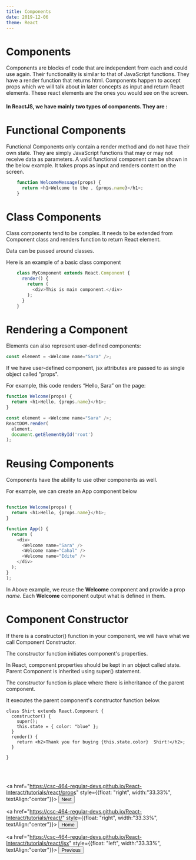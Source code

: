 ```yaml
---
title: Components
date: 2019-12-06
theme: React
---
```



# Components
Components are blocks of code that are independent from each and could use again.
Their functionality is similar to that of JavaScript functions.
 They have a render function that returns html.
Components happen to accept props which we will talk about in 
later concepts as input and return React elements. These react elements
are the ones you would see on the screen. 
#### In ReactJS, we have mainly two types of components. They are :
# Functional Components
Functional Components only contain a render method and do not have their own state. 
They are simply JavaScript functions that may or may not receive data as parameters. 
A valid functional component can be shown in the below example.
 It takes props as input and renders content on the screen.
```js
    function WelcomeMessage(props) {  
      return <h1>Welcome to the , {props.name}</h1>;  
    }  
```

# Class Components
Class components tend to be complex. 
It needs to be extended from Component class and renders function to return
React element. 

Data can be passed around classes. 

Here is an example of a basic class component

```js
    class MyComponent extends React.Component {  
      render() {  
        return (  
          <div>This is main component.</div>  
        );  
      }  
    }  
```
# Rendering a Component 

Elements can also represent user-defined components:

```js
const element = <Welcome name="Sara" />;
```
If we have user-defined component, jsx attributes are passed to as single object
called "props". 

For example, this code renders “Hello, Sara” on the page:

```js
function Welcome(props) {
  return <h1>Hello, {props.name}</h1>;
}

const element = <Welcome name="Sara" />;
ReactDOM.render(
  element,
  document.getElementById('root')
);
```

# Reusing Components

Components have the ability to use other components as well.

For example, we can create an App component below

```js

function Welcome(props) {
  return <h1>Hello, {props.name}</h1>;
}

function App() {
  return (
    <div>
      <Welcome name="Sara" />
      <Welcome name="Cahal" />
      <Welcome name="Edite" />
    </div>
  );
}
);
```
In Above example, we reuse the **Welcome**  component and provide a prop *name*. 
Each **Welcome** component  output what is defined in them.

# Component Constructor

If there is a constructor() function in your component, 
we will have what we call Component Constructor. 

The constructor function initiates component's properties. 

In React, component properties should be kept in an object called state.
Parent Component is inherited using super() statement. 

The constructor function is place where there is inheritance of the parent component. 

It executes the parent component's constructor function below. 

```React live = true
class Shirt extends React.Component {
  constructor() {
    super();
    this.state = { color: "blue" };
  }
  render() {
    return <h2>Thank you for buying {this.state.color}  Shirt!</h2>;
  }
  
}
```

<br/><br/>

<a href="https://csc-464-regular-devs.github.io/React-Interact/tutorials/react/props" style={{float: "right", width:"33.33%", textAlign:"center"}}>
<Button variant="outlined" color="primary">
Next
</Button>
</a>

<a href="https://csc-464-regular-devs.github.io/React-Interact/tutorials/react/" style={{float: "right", width:"33.33%", textAlign:"center"}}>
<Button variant="outlined" color="primary">
Home
</Button>
</a>

<a href="https://csc-464-regular-devs.github.io/React-Interact/tutorials/react/jsx" style={{float: "left", width:"33.33%", textAlign:"center"}}>
<Button variant="outlined" color="black">
Previous
</Button>
</a>